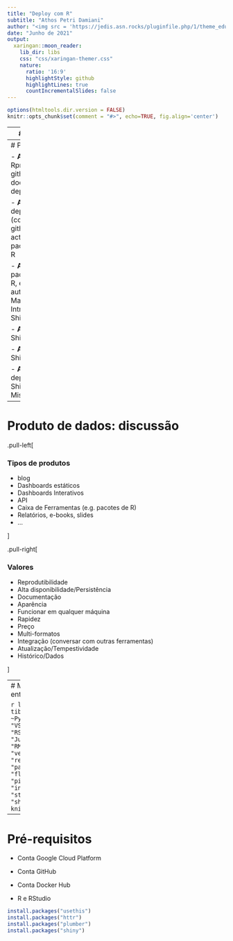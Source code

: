 ```yaml
---
title: "Deploy com R"
subtitle: "Athos Petri Damiani"
author: "<img src = 'https://jedis.asn.rocks/pluginfile.php/1/theme_edumy/headerlogo1/1604959123/ASN_Logo_Site_Vertical%20-%20Copy1.png' width = '20%'>"
date: "Junho de 2021"
output:
  xaringan::moon_reader:
    lib_dir: libs
    css: "css/xaringan-themer.css"
    nature:
      ratio: '16:9'
      highlightStyle: github
      highlightLines: true
      countIncrementalSlides: false
---
```


```r
options(htmltools.dir.version = FALSE)
knitr::opts_chunk$set(comment = "#>", echo=TRUE, fig.align='center')
```


---
# Plano 

- Organização de projetos no R/RStudio 

- Ferramentas úteis: git, github, github pages, github actions.

- APIs no R 

- Docker

- Shiny

- Como automatizar um deploy de APIs e Shiny na GCP

---
# Plano 

- **Aula 1)** Rproj, github, api, docker, deploy

- **Aula 2)** deploy (cont.), github actions, pacotes de R

- **Aula 3)** pacotes de R, exemplo auto do Marlos, Intro ao Shiny.

- **Aula 4)** Shiny

- **Aula 5)** Shiny

- **Aula 6)** deploy Shiny + Miscelâneas

---
# Produto de dados: discussão 

.pull-left[

### Tipos de produtos

- blog
- Dashboards estáticos
- Dashboards Interativos
- API
- Caixa de Ferramentas (e.g. pacotes de R)
- Relatórios, e-books, slides
- ...

]

.pull-right[

### Valores

- Reprodutibilidade
- Alta disponibilidade/Persistência
- Documentação
- Aparência
- Funcionar em qualquer máquina
- Rapidez
- Preço
- Multi-formatos
- Integração (conversar com outras ferramentas)
- Atualização/Tempestividade
- Histórico/Dados

]


---
# Mapa de techs entre Py e R

```r
library(magrittr)
tibble::tribble(
  ~Python, ~R,
  "VSCode", "RStudio",
  "Jupyter", "RMarkdown",
  "venv", "renv",
  "requests", "httr",
  "pandas", "dplyr",
  "flask", "plumber",
  "pip install", "install.packages",
  "streamlit", "shiny"
) %>% knitr::kable()
```


---
# Pré-requisitos

- Conta Google Cloud Platform

- Conta GitHub

- Conta Docker Hub

- R e RStudio

```r
install.packages("usethis")
install.packages("httr")
install.packages("plumber")
install.packages("shiny")
```

